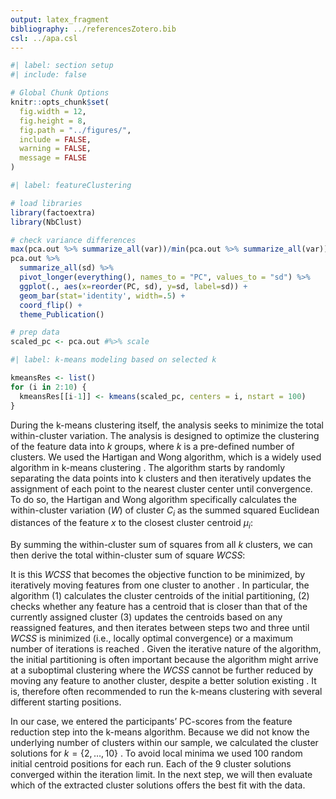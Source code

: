 ```yaml
---
output: latex_fragment
bibliography: ../referencesZotero.bib
csl: ../apa.csl
---
```


```r
#| label: section setup
#| include: false

# Global Chunk Options
knitr::opts_chunk$set(
  fig.width = 12,
  fig.height = 8,
  fig.path = "../figures/",
  include = FALSE,
  warning = FALSE,
  message = FALSE
)
```

```r
#| label: featureClustering

# load libraries
library(factoextra)
library(NbClust)

# check variance differences
max(pca.out %>% summarize_all(var))/min(pca.out %>% summarize_all(var))
pca.out %>%
  summarize_all(sd) %>%
  pivot_longer(everything(), names_to = "PC", values_to = "sd") %>%
  ggplot(., aes(x=reorder(PC, sd), y=sd, label=sd)) +
  geom_bar(stat='identity', width=.5) +
  coord_flip() +
  theme_Publication()

# prep data
scaled_pc <- pca.out #%>% scale
```

```r
#| label: k-means modeling based on selected k

kmeansRes <- list()
for (i in 2:10) {
  kmeansRes[[i-1]] <- kmeans(scaled_pc, centers = i, nstart = 100)
}
```

During the k-means clustering itself, the analysis seeks to minimize the total within-cluster variation. The analysis is designed to optimize the clustering of the feature data into $k$ groups, where $k$ is a pre-defined number of clusters. We used the Hartigan and Wong algorithm, which is a widely used algorithm in k-means clustering \citep{hartigan1979}. The algorithm starts by randomly separating the data points into k clusters and then iteratively updates the assignment of each point to the nearest cluster center until convergence. To do so, the Hartigan and Wong algorithm specifically calculates the within-cluster variation ($W$) of cluster $C_i$ as the summed squared Euclidean distances of the feature $x$ to the closest cluster centroid $\mu_i$:

```{=tex}
\begin{equation} \label{eq:kWCi}
  W(C_i) = \sum_{x \in C_i}(x-\mu_i)^2
\end{equation}
```

By summing the within-cluster sum of squares from all $k$ clusters, we can then derive the total within-cluster sum of square $WCSS$:

```{=tex}
\begin{equation} \label{eq:kWCSS}
  WCSS = \sum_{i=1}^k W(C_i) = \sum_{i=1}^k \sum_{x \in C_i} (x - \mu_i)^2
\end{equation}
```

It is this $WCSS$ that becomes the objective function to be minimized, by iteratively moving features from one cluster to another \citep{hartigan1979}. In particular, the algorithm (1) calculates the cluster centroids of the initial partitioning, (2) checks whether any feature has a centroid that is closer than that of the currently assigned cluster (3) updates the centroids based on any reassigned features, and then iterates between steps two and three until $WCSS$ is minimized (i.e., locally optimal convergence) or a maximum number of iterations is reached \citep{jain2010}. Given the iterative nature of the algorithm, the initial partitioning is often important because the algorithm might arrive at a suboptimal clustering where the $WCSS$ cannot be further reduced by moving any feature to another cluster, despite a better solution existing \citep[i.e., a local minimum;][]{timmerman2013}. It is, therefore often recommended to run the k-means clustering with several different starting positions.

In our case, we entered the participants' PC-scores from the feature reduction step into the k-means algorithm. Because we did not know the underlying number of clusters within our sample, we calculated the cluster solutions for $k=\{2, \dots , 10\}$ . To avoid local minima we used 100 random initial centroid positions for each run. Each of the 9 cluster solutions converged within the iteration limit. In the next step, we will then evaluate which of the extracted cluster solutions offers the best fit with the data.


